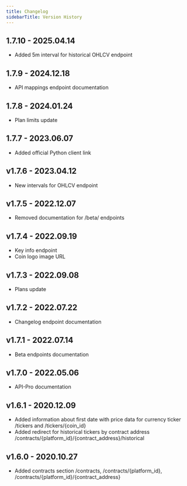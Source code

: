```yaml
---
title: Changelog
sidebarTitle: Version History
---
```


## 1.7.10 - 2025.04.14
- Added 5m interval for historical OHLCV endpoint

## 1.7.9 - 2024.12.18
- API mappings endpoint documentation

## 1.7.8 - 2024.01.24
- Plan limits update

## 1.7.7 - 2023.06.07
- Added official Python client link

## v1.7.6 - 2023.04.12
- New intervals for OHLCV endpoint

## v1.7.5 - 2022.12.07
- Removed documentation for /beta/ endpoints

## v1.7.4 - 2022.09.19
- Key info endpoint
- Coin logo image URL

## v1.7.3 - 2022.09.08
- Plans update

## v1.7.2 - 2022.07.22
- Changelog endpoint documentation

## v1.7.1 - 2022.07.14
- Beta endpoints documentation

## v1.7.0 - 2022.05.06
- API-Pro documentation

## v1.6.1 - 2020.12.09
- Added information about first date with price data for currency ticker /tickers and /tickers/{coin_id}
- Added redirect for historical tickers by contract address /contracts/{platform_id}/{contract_address}/historical

## v1.6.0 - 2020.10.27
- Added contracts section /contracts, /contracts/{platform_id}, /contracts/{platform_id}/{contract_address} 